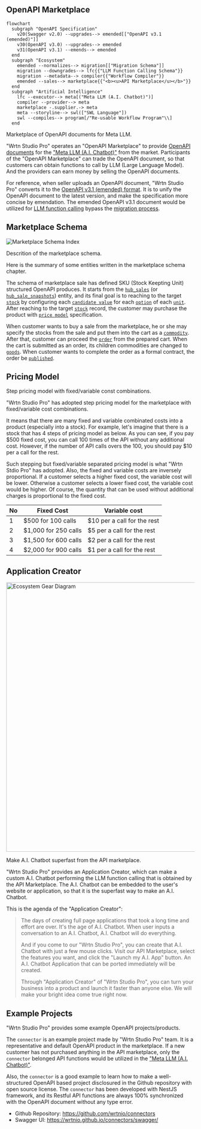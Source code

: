 ## OpenAPI Marketplace
```mermaid
flowchart
  subgraph "OpenAPI Specification"
    v20(Swagger v2.0) --upgrades--> emended[["OpenAPI v3.1 (emended)"]]
    v30(OpenAPI v3.0) --upgrades--> emended
    v31(OpenAPI v3.1) --emends--> emended
  end
  subgraph "Ecosystem"
    emended --normalizes--> migration[["Migration Schema"]]
    migration --downgrades--> lfc{{"LLM Function Calling Schema"}}
    migration --metadata--> compiler{{"Workflow Compiler"}}
    emended --sales--> marketplace{{"<b><u>API Marketplace</u></b>"}}
  end
  subgraph "Artificial Intelligence"
    lfc --executor--> meta[("Meta LLM (A.I. Chatbot)")]
    compiler --provider--> meta
    marketplace -.supplier.-> meta
    meta --storyline--> swl(["SWL Language"])
    swl --compiles--> program[/"Re-usable Workflow Program"\\]
  end
```

Marketplace of OpenAPI documents for Meta LLM.

"Wrtn Studio Pro" operates an "OpenAPI Marketplace" to provide [OpenAPI documents](/tech-specs/openapi/preface) for the ["Meta LLM (A.I. Chatbot)"](/tech-specs/meta/preface) from the market. Participants of the "OpenAPI Marketplace" can trade the OpenAPI document, so that customers can obtain functions to call by LLM (Large Language Model). And the providers can earn money by selling the OpenAPI documents.

For reference, when seller uploads an OpenAPI document, "Wrtn Studio Pro" converts it to the [OpenAPI v3.1 (emended) format](/tech-specs/openapi/preface). It is to unify the OpenAPI document to the latest version, and make the specification more concise by emendation. The emended OpenAPI v3.1 document would be utilized for [LLM function calling](/tech-specs/meta/preface) bypass the [migration process](/tech-specs/meta/migrate).




## Marketplace Schema
![Marketplace Schema Index](/images/tech-specs/marketplace_schema_index.png)

Descrition of the marketplace schema.

Here is the summary of some entities written in the marketplace schema chapter.

The schema of marketplace sale has defined SKU (Stock Keepting Unit) structured OpenAPI produces. It starts from the [`hub_sales`](/tech-specs/marketplace/schema/#hub_sales) (or [`hub_sale_snapshots`](/tech-specs/marketplace/schema/#hub_sale_snapshots)) entity, and its final goal is to reaching to the target [`stock`](/tech-specs/marketplace/schema/#hub_sale_snapshot_unit_stocks) by configuring each [`candidate value`](/tech-specs/marketplace/schema/#hub_sale_snapshot_unit_option_candidates) for each [`option`](/tech-specs/marketplace/schema/#hub_sale_snapshot_unit_options) of each [`unit`](/tech-specs/marketplace/schema/#hub_sale_snapshot_units). After reaching to the target [`stock`](/tech-specs/marketplace/schema/#hub_sale_snapshot_unit_stocks) record, the customer may purchase the product with [`price model`](/tech-specs/marketplace/schema/#hub_sale_snapshot_unit_stock_prices) specification.

When customer wants to buy a sale from the marketplace, he or she may specify the stocks from the sale and put them into the cart as a [`commodity`](/tech-specs/marketplace/schema/#hub_cart_commodities). After that, customer can proceed the [`order`](/tech-specs/marketplace/schema/#hub_orders) from the prepared cart. When the cart is submitted as an order, its children commodities are changed to [`goods`](/tech-specs/marketplace/schema/#hub_order_goods). When customer wants to complete the order as a formal contract, the order be [`published`](/tech-specs/marketplace/schema/#hub_order_good_publishes).




## Pricing Model
Step pricing model with fixed/variable const combinations.

"Wrtn Studio Pro" has adopted step pricing model for the marketplace with fixed/variable cost combinations. 

It means that there are many fixed and variable combinated costs into a product (especially into a stock). For example, let's imagine that there is a stock that has 4 steps of pricing model as below. As you can see, if you pay $500 fixed cost, you can call 100 times of the API without any additional cost. However, if the number of API calls overs the 100, you should pay $10 per a call for the rest.

Such stepping but fixed/variable separated pricing model is what "Wrtn Stdio Pro" has adopted. Also, the fixed and variable costs are inversely proportional. If a customer selects a higher fixed cost, the variable cost will be lower. Otherwise a customer selects a lower fixed cost, the variable cost would be higher. Of course, the quantity that can be used without additional charges is proportional to the fixed cost.

No | Fixed Cost           | Variable cost
---|----------------------|-----------------------------
 1 |   $500 for 100 calls | $10 per a call for the rest
 2 | $1,000 for 250 calls |  $5 per a call for the rest
 3 | $1,500 for 600 calls |  $2 per a call for the rest
 4 | $2,000 for 900 calls |  $1 per a call for the rest




## Application Creator
<img src="../../../images/tech-specs/marketplace_application_creator_gear.png"
     alt="Ecosystem Gear Diagram" 
     width="720px" />

Make A.I. Chatbot superfast from the API marketplace.

"Wrtn Studio Pro" provides an Application Creator, which can make a custom A.I. Chatbot performing the LLM function calling that is obtained by the API Marketplace. The A.I. Chatbot can be embedded to the user's website or application, so that it is the superfast way to make an A.I. Chatbot.

This is the agenda of the "Application Creator":

> The days of creating full page applications that took a long time and effort are over. It's the age of A.I. Chatbot. When user inputs a conversation to an A.I. Chatbot, A.I. Chatbot will do everything.
>
> And if you come to our "Wrtn Studio Pro", you can create that A.I. Chatbot with just a few mouse clicks. Visit our API Marketplace, select the features you want, and click the "Launch my A.I. App" button. An A.I. Chatbot Application that can be ported immediately will be created.
>
> Through "Application Creator" of "Wrtn Studio Pro", you can turn your business into a product and launch it faster than anyone else. We will make your bright idea come true right now.




## Example Projects
"Wrtn Studio Pro" provides some example OpenAPI projects/products.

The `connector` is an example project made by "Wrtn Studio Pro" team. It is a representative and default OpenAPI product in the marketplace. If a new customer has not purchased anything in the API marketplace, only the `connector` belonged API functions would be utilized in the ["Meta LLM (A.I. Chatbot)"](/tech-specs/meta/llm).

Also, the `connector` is a good example to learn how to make a well-structured OpenAPI based project disclosured in the Github repository with open source license. The `connector` has been  developed with NestJS framework, and its Restful API functions are always 100% synchronized with the OpenAPI document without any type error. 

  - Github Repository: https://github.com/wrtnio/connectors
  - Swagger UI: https://wrtnio.github.io/connectors/swagger/